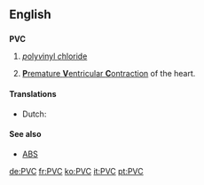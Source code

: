 ==English==
{{wikipedia|PVC_(disambiguation)}}

==={{initialism}}===
'''PVC'''

# {{organic compound}} [[polyvinyl chloride|''p''oly''v''inyl ''c''hloride]]
# {{medicine}} [[premature ventricular contraction|'''P'''remature '''V'''entricular '''C'''ontraction]] of the heart.

====Translations====
{{trans-top|organic compound}}
* Dutch: {{t-|nl|PVC}}
{{trans-mid}}
{{trans-bottom}}

{{trans-top|medicine}}
{{trans-mid}}
{{trans-bottom}}

====See also====
* {{sense|chemistry}} [[ABS]]

[[de:PVC]]
[[fr:PVC]]
[[ko:PVC]]
[[it:PVC]]
[[pt:PVC]]